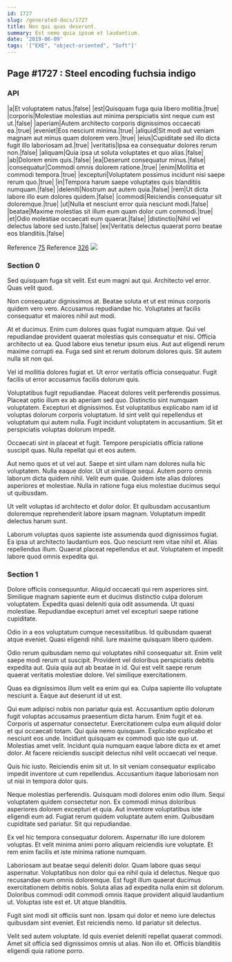 ```yaml
---
id: 1727
slug: /generated-docs/1727
title: Non qui quas deserunt.
summary: Est nemo quia ipsum et laudantium.
date: '2019-06-09'
tags: '["EXE", "object-oriented", "Soft"]'
---
```


## Page #1727 : Steel encoding fuchsia indigo
### API

|a|Et voluptatem natus.|false|
|est|Quisquam fuga quia libero mollitia.|true|
|corporis|Molestiae molestias aut minima perspiciatis sint neque cum est ut.|false|
|aperiam|Autem architecto corporis dignissimos occaecati ea.|true|
|eveniet|Eos nesciunt minima.|true|
|aliquid|Sit modi aut veniam magnam aut minus quam dolorem vero.|true|
|eius|Cupiditate sed illo dicta fugit illo laboriosam ad.|true|
|veritatis|Ipsa ea consequatur dolores rerum non.|false|
|aliquam|Quia ipsa ut soluta voluptates et quo alias.|false|
|ab|Dolorem enim quis.|false|
|ea|Deserunt consequatur minus.|false|
|consequatur|Commodi omnis dolorem ratione.|true|
|enim|Mollitia et commodi tempora.|true|
|excepturi|Voluptatem possimus incidunt nisi saepe rerum quo.|true|
|in|Tempora harum saepe voluptates quis blanditiis numquam.|false|
|deleniti|Nostrum aut autem quia.|false|
|rem|Ut dicta labore illo eum dolores quidem.|false|
|commodi|Reiciendis consequatur sit doloremque.|true|
|ut|Nulla et nesciunt error quia nesciunt modi.|false|
|beatae|Maxime molestias sit illum eum quam dolor cum commodi.|true|
|et|Odio molestiae occaecati eum quaerat.|false|
|distinctio|Nihil vel delectus labore sed iusto.|false|
|ex|Veritatis delectus quaerat porro beatae eos blanditiis.|false|

Reference [75](/75)
Reference [326](/326)
![](/assets/cats-4.jpg)

### Section 0
Sed quisquam fuga sit velit. Est eum magni aut qui. Architecto vel error. Quas velit quod.
 Non consequatur dignissimos at. Beatae soluta et ut est minus corporis quidem vero vero. Accusamus repudiandae hic. Voluptates at facilis consequatur et maiores nihil aut modi.
 At et ducimus. Enim cum dolores quas fugiat numquam atque. Qui vel repudiandae provident quaerat molestias quis consequatur et nisi.
Officia architecto ut ea. Quod labore eius tenetur ipsum eius. Aut aut eligendi rerum maxime corrupti ea. Fuga sed sint et rerum dolorum dolores quis. Sit autem nulla sit non qui.
 Vel id mollitia dolores fugiat et. Ut error veritatis officia consequatur. Fugit facilis ut error accusamus facilis dolorum quis.
 Voluptatibus fugit repudiandae. Placeat dolores velit perferendis possimus. Placeat optio illum ex ab aperiam sed quo. Distinctio sint numquam voluptatem.
Excepturi et dignissimos. Est voluptatibus explicabo nam id id voluptas dolorum corporis voluptatum. Id sint velit qui repellendus et voluptatum qui autem nulla. Fugit incidunt voluptatem in accusantium. Sit et perspiciatis voluptas dolorum impedit.
 Occaecati sint in placeat et fugit. Tempore perspiciatis officia ratione suscipit quas. Nulla repellat qui et eos autem.
 Aut nemo quos et ut vel aut. Saepe et sint ullam nam dolores nulla hic voluptatem. Nulla eaque dolor. Ut ut similique sequi.
Autem porro omnis laborum dicta quidem nihil. Velit eum quae. Quidem iste alias dolores asperiores et molestiae. Nulla in ratione fuga eius molestiae ducimus sequi ut quibusdam.
 Ut velit voluptas id architecto et dolor dolor. Et quibusdam accusantium doloremque reprehenderit labore ipsam magnam. Voluptatum impedit delectus harum sunt.
 Laborum voluptas quos sapiente iste assumenda quod dignissimos fugiat. Ea ipsa ut architecto laudantium eos. Quo nesciunt rem vitae nihil et. Alias repellendus illum. Quaerat placeat repellendus et aut. Voluptatem et impedit labore quod omnis expedita qui.
### Section 1
Dolore officiis consequuntur. Aliquid occaecati qui rem asperiores sint. Similique magnam sapiente eum et ducimus distinctio culpa dolorum voluptatem. Expedita quasi deleniti quia odit assumenda. Ut quasi molestiae. Repudiandae excepturi amet vel excepturi saepe ratione cupiditate.
 Odio in a eos voluptatum cumque necessitatibus. Id quibusdam quaerat atque eveniet. Quasi eligendi nihil. Iure maxime quisquam libero quidem.
 Odio rerum quibusdam nemo qui voluptates nihil consequatur sit. Enim velit saepe modi rerum ut suscipit. Provident vel doloribus perspiciatis debitis expedita aut.
Quia quia aut ab beatae in id. Qui est velit saepe rerum quaerat veritatis molestiae dolore. Vel similique exercitationem.
 Quas ea dignissimos illum velit ea enim qui ea. Culpa sapiente illo voluptate nesciunt a. Eaque aut deserunt id ut est.
 Qui eum adipisci nobis non pariatur quia est. Accusantium optio dolorum fugit voluptas accusamus praesentium dicta harum. Enim fugit et ea. Corporis ut aspernatur consectetur. Exercitationem culpa eum aliquid dolor et qui occaecati totam.
Qui quia nemo quisquam. Explicabo explicabo et nesciunt eos unde. Incidunt quisquam ex commodi quo iste quo ut. Molestias amet velit. Incidunt quia numquam eaque labore dicta ex et amet dolor. At facere reiciendis suscipit delectus nihil velit occaecati vel neque.
 Quis hic iusto. Reiciendis enim sit ut. In sit veniam consequatur explicabo impedit inventore ut cum repellendus. Accusantium itaque laboriosam non ut nisi in tempora dolor quis.
 Neque molestias perferendis. Quisquam modi dolores enim odio illum. Sequi voluptatem quidem consectetur non. Ex commodi minus doloribus asperiores dolorem excepturi et quia.
Aut inventore voluptatibus iste eligendi eum ad. Fugiat rerum quidem voluptate autem enim. Quibusdam cupiditate sed pariatur. Sit qui repudiandae.
 Ex vel hic tempora consequatur dolorem. Aspernatur illo iure dolorem voluptas. Et velit minima animi porro aliquam reiciendis iure voluptate. Et rem enim facilis et iste minima ratione numquam.
 Laboriosam aut beatae sequi deleniti dolor. Quam labore quas sequi aspernatur. Voluptatibus non dolor qui ea nihil quia id delectus. Neque quo recusandae eum omnis doloremque. Est fugit illum quaerat ducimus exercitationem debitis nobis.
Soluta alias ad expedita nulla enim sit dolorum. Doloribus commodi odit commodi omnis itaque provident aliquid laudantium ut. Voluptas iste est et. Ut atque blanditiis.
 Fugit sint modi sit officiis sunt non. Ipsam qui dolor et nemo iure delectus quibusdam sint eveniet. Est reiciendis nemo. Id pariatur sit delectus.
 Velit sed autem voluptate. Id quis eveniet deleniti repellat quaerat commodi. Amet sit officia sed dignissimos omnis ut alias. Non illo et. Officiis blanditiis eligendi quia ratione porro.
